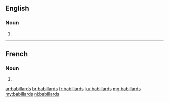 ==English==

===Noun===
{{head|en|plural}}

# {{plural of|babillard|lang=en}}

----

==French==

===Noun===
{{head|fr|plural}} {{g|m-p}}

# {{plural of|babillard|lang=fr}}

[[ar:babillards]]
[[br:babillards]]
[[fr:babillards]]
[[ku:babillards]]
[[mg:babillards]]
[[my:babillards]]
[[nl:babillards]]
